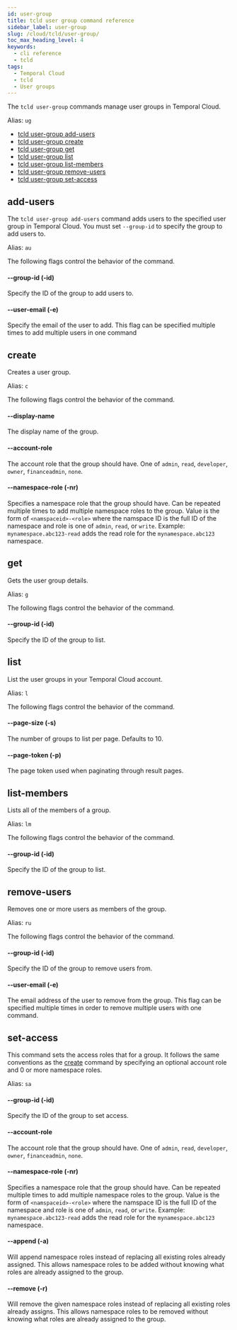 ```yaml
---
id: user-group
title: tcld user group command reference
sidebar_label: user-group
slug: /cloud/tcld/user-group/
toc_max_heading_level: 4
keywords:
  - cli reference
  - tcld
tags:
  - Temporal Cloud
  - tcld
  - User groups
---
```


The `tcld user-group` commands manage user groups in Temporal Cloud.

Alias: `ug`

- [tcld user-group add-users](#add-users)
- [tcld user-group create](#create)
- [tcld user-group get](#get)
- [tcld user-group list](#list)
- [tcld user-group list-members](#list-members)
- [tcld user-group remove-users](#remove-users)
- [tcld user-group set-access](#set-access)

## add-users

The `tcld user-group add-users` command adds users to the specified user group in Temporal Cloud.
You must set `--group-id` to specify the group to add users to.

Alias: `au`

The following flags control the behavior of the command.

#### --group-id (-id)

Specify the ID of the group to add users to.

#### --user-email (-e)

Specify the email of the user to add. This flag can be specified multiple times to add
multiple users in one command


## create

Creates a user group.

Alias: `c`

The following flags control the behavior of the command.

#### --display-name

The display name of the group.

#### --account-role

The account role that the group should have. One of `admin`, `read`, `developer`, `owner`, `financeadmin`, `none`.

#### --namespace-role (-nr)

Specifies a namespace role that the group should have. Can be repeated multiple times to add
multiple namespace roles to the group. Value is the form of `<namspaceid>-<role>` where the namspace ID is the full ID of the namespace and role is one of `admin`, `read`, or `write`. Example: `mynamespace.abc123-read` adds the read role for the `mynamespace.abc123` namespace.

## get

Gets the user group details.

Alias: `g`

The following flags control the behavior of the command.

#### --group-id (-id)

Specify the ID of the group to list.

## list

List the user groups in your Temporal Cloud account.

Alias: `l`

The following flags control the behavior of the command.

#### --page-size (-s)

The number of groups to list per page. Defaults to 10.

#### --page-token (-p)

The page token used when paginating through result pages.

## list-members

Lists all of the members of a group.

Alias: `lm`

The following flags control the behavior of the command.

#### --group-id (-id)

Specify the ID of the group to list.

## remove-users

Removes one or more users as members of the group.

Alias: `ru`

The following flags control the behavior of the command.

#### --group-id (-id)

Specify the ID of the group to remove users from.

#### --user-email (-e)

The email address of the user to remove from the group. This flag can be specified multiple times in order to remove multiple users with one command.

## set-access

This command sets the access roles that for a group. It follows the same conventions as the [create](#create) command by specifying an optional account role and 0 or more namespace roles.

Alias: `sa`

#### --group-id (-id)

Specify the ID of the group to set access.

#### --account-role

The account role that the group should have. One of `admin`, `read`, `developer`, `owner`, `financeadmin`, `none`.

#### --namespace-role (-nr)

Specifies a namespace role that the group should have. Can be repeated multiple times to add
multiple namespace roles to the group. Value is the form of `<namspaceid>-<role>` where the namspace ID is the full ID of the namespace and role is one of `admin`, `read`, or `write`. Example: `mynamespace.abc123-read` adds the read role for the `mynamespace.abc123` namespace.

#### --append (-a)

Will append namespace roles instead of replacing all existing roles already assigned. This allows namespace roles to be added without knowing what roles are already assigned to the group.

#### --remove (-r)

Will remove the given namespace roles instead of replacing all existing roles already assigns. This allows namespace roles to be removed without knowing what roles are already assigned to the group.


